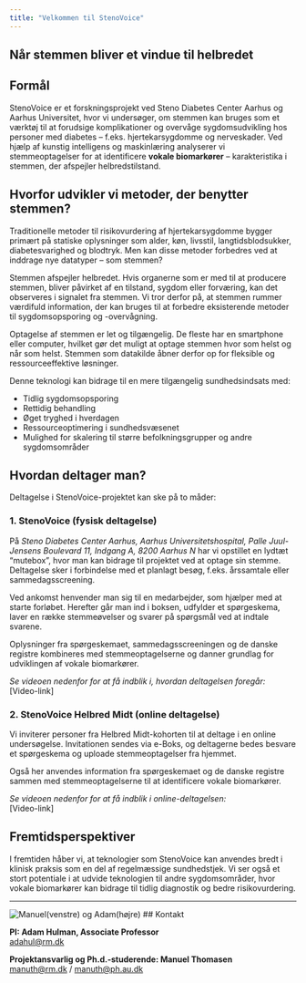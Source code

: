 ```yaml
---
title: "Velkommen til StenoVoice"
---
```


## Når stemmen bliver et vindue til helbredet

## Formål

StenoVoice er et forskningsprojekt ved Steno Diabetes Center Aarhus og Aarhus Universitet, hvor vi undersøger, om stemmen kan bruges som et værktøj til at forudsige komplikationer og overvåge sygdomsudvikling hos personer med diabetes – f.eks. hjertekarsygdomme og nerveskader. Ved hjælp af kunstig intelligens og maskinlæring analyserer vi stemmeoptagelser for at identificere **vokale biomarkører** – karakteristika i stemmen, der afspejler helbredstilstand.

## Hvorfor udvikler vi metoder, der benytter stemmen?

Traditionelle metoder til risikovurdering af hjertekarsygdomme bygger primært på statiske oplysninger som alder, køn, livsstil, langtidsblodsukker, diabetesvarighed og blodtryk. Men kan disse metoder forbedres ved at inddrage nye datatyper – som stemmen?

Stemmen afspejler helbredet. Hvis organerne som er med til at producere stemmen, bliver påvirket af en tilstand, sygdom eller forværing, kan det observeres i signalet fra stemmen. Vi tror derfor på, at stemmen rummer værdifuld information, der kan bruges til at forbedre eksisterende metoder til sygdomsopsporing og -overvågning.

Optagelse af stemmen er let og tilgængelig. De fleste har en smartphone eller computer, hvilket gør det muligt at optage stemmen hvor som helst og når som helst. Stemmen som datakilde åbner derfor op for fleksible og ressourceeffektive løsninger.

Denne teknologi kan bidrage til en mere tilgængelig sundhedsindsats med:

* Tidlig sygdomsopsporing  
* Rettidig behandling  
* Øget tryghed i hverdagen  
* Ressourceoptimering i sundhedsvæsenet  
* Mulighed for skalering til større befolkningsgrupper og andre sygdomsområder

## Hvordan deltager man?

Deltagelse i StenoVoice-projektet kan ske på to måder:

### 1. **StenoVoice (fysisk deltagelse)**

På *Steno Diabetes Center Aarhus, Aarhus Universitetshospital, Palle Juul-Jensens Boulevard 11, Indgang A, 8200 Aarhus N* har vi opstillet en lydtæt “mutebox”, hvor man kan bidrage til projektet ved at optage sin stemme. Deltagelse sker i forbindelse med et planlagt besøg, f.eks. årssamtale eller sammedagsscreening.

Ved ankomst henvender man sig til en medarbejder, som hjælper med at starte forløbet. Herefter går man ind i boksen, udfylder et spørgeskema, laver en række stemmeøvelser og svarer på spørgsmål ved at indtale svarene.

Oplysninger fra spørgeskemaet, sammedagsscreeningen og de danske registre kombineres med stemmeoptagelserne og danner grundlag for udviklingen af vokale biomarkører.

*Se videoen nedenfor for at få indblik i, hvordan deltagelsen foregår:*  
[Video-link]

### 2. **StenoVoice Helbred Midt (online deltagelse)**

Vi inviterer personer fra Helbred Midt-kohorten til at deltage i en online undersøgelse. Invitationen sendes via e-Boks, og deltagerne bedes besvare et spørgeskema og uploade stemmeoptagelser fra hjemmet.

Også her anvendes information fra spørgeskemaet og de danske registre sammen med stemmeoptagelserne til at identificere vokale biomarkører.

*Se videoen nedenfor for at få indblik i online-deltagelsen:*  
[Video-link]

## Fremtidsperspektiver

I fremtiden håber vi, at teknologier som StenoVoice kan anvendes bredt i klinisk praksis som en del af regelmæssige sundhedstjek. Vi ser også et stort potentiale i at udvide teknologien til andre sygdomsområder, hvor vokale biomarkører kan bidrage til tidlig diagnostik og bedre risikovurdering.

---
![Manuel(venstre) og Adam(højre)](images/Adam og Manuel.jpg)
## Kontakt

**PI: Adam Hulman, Associate Professor**  
[adahul@rm.dk](mailto:adahul@rm.dk)

**Projektansvarlig og Ph.d.-studerende: Manuel Thomasen**  
[manuth@rm.dk](mailto:manuth@rm.dk) / [manuth@ph.au.dk](mailto:manuth@ph.au.dk)
